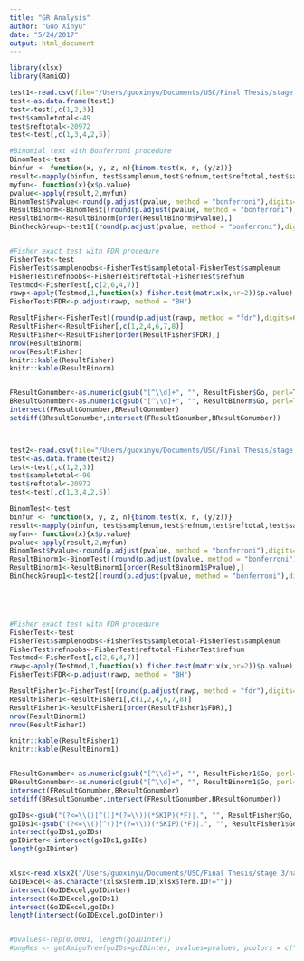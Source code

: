```yaml
---
title: "GR Analysis"
author: "Guo Xinyu"
date: "5/24/2017"
output: html_document
---
```


```r
library(xlsx)
library(RamiGO)
```

```r
test1<-read.csv(file="/Users/guoxinyu/Documents/USC/Final Thesis/stage 3/List1Panther.csv", header=TRUE, sep=",")
test<-as.data.frame(test1)
test<-test[,c(1,2,3)]
test$sampletotal<-49
test$reftotal<-20972
test<-test[,c(1,3,4,2,5)]

#Binomial text with Bonferroni procedure
BinomTest<-test
binfun <- function(x, y, z, n){binom.test(x, n, (y/z))}
result<-mapply(binfun, test$samplenum,test$refnum,test$reftotal,test$sampletotal)
myfun<- function(x){x$p.value}
pvalue<-apply(result,2,myfun)
BinomTest$Pvalue<-round(p.adjust(pvalue, method = "bonferroni"),digits=6)
ResultBinorm<-BinomTest[(round(p.adjust(pvalue, method = "bonferroni"),digits=6))<=0.05,]
ResultBinorm<-ResultBinorm[order(ResultBinorm$Pvalue),]
BinCheckGroup<-test1[(round(p.adjust(pvalue, method = "bonferroni"),digits=6))<=0.05,]


#Fisher exact test with FDR procedure
FisherTest<-test
FisherTest$samplenoobs<-FisherTest$sampletotal-FisherTest$samplenum
FisherTest$refnoobs<-FisherTest$reftotal-FisherTest$refnum
Testmod<-FisherTest[,c(2,6,4,7)]
rawp<-apply(Testmod,1,function(x) fisher.test(matrix(x,nr=2))$p.value)
FisherTest$FDR<-p.adjust(rawp, method = "BH")

ResultFisher<-FisherTest[(round(p.adjust(rawp, method = "fdr"),digits=6))<=0.1,]
ResultFisher<-ResultFisher[,c(1,2,4,6,7,8)]
ResultFisher<-ResultFisher[order(ResultFisher$FDR),]
nrow(ResultBinorm)
nrow(ResultFisher)
knitr::kable(ResultFisher)
knitr::kable(ResultBinorm)


FResultGonumber<-as.numeric(gsub("[^\\d]+", "", ResultFisher$Go, perl=TRUE))
BResultGonumber<-as.numeric(gsub("[^\\d]+", "", ResultBinorm$Go, perl=TRUE))
intersect(FResultGonumber,BResultGonumber)
setdiff(BResultGonumber,intersect(FResultGonumber,BResultGonumber))



test2<-read.csv(file="/Users/guoxinyu/Documents/USC/Final Thesis/stage 3/List2Panther.csv", header=TRUE, sep=",")
test<-as.data.frame(test2)
test<-test[,c(1,2,3)]
test$sampletotal<-90
test$reftotal<-20972
test<-test[,c(1,3,4,2,5)]

BinomTest<-test
binfun <- function(x, y, z, n){binom.test(x, n, (y/z))}
result<-mapply(binfun, test$samplenum,test$refnum,test$reftotal,test$sampletotal)
myfun<- function(x){x$p.value}
pvalue<-apply(result,2,myfun)
BinomTest$Pvalue<-round(p.adjust(pvalue, method = "bonferroni"),digits=6)
ResultBinorm1<-BinomTest[(round(p.adjust(pvalue, method = "bonferroni"),digits=6))<=0.05,]
ResultBinorm1<-ResultBinorm1[order(ResultBinorm1$Pvalue),]
BinCheckGroup1<-test2[(round(p.adjust(pvalue, method = "bonferroni"),digits=6))<=0.05,]





#Fisher exact test with FDR procedure
FisherTest<-test
FisherTest$samplenoobs<-FisherTest$sampletotal-FisherTest$samplenum
FisherTest$refnoobs<-FisherTest$reftotal-FisherTest$refnum
Testmod<-FisherTest[,c(2,6,4,7)]
rawp<-apply(Testmod,1,function(x) fisher.test(matrix(x,nr=2))$p.value)
FisherTest$FDR<-p.adjust(rawp, method = "BH")

ResultFisher1<-FisherTest[(round(p.adjust(rawp, method = "fdr"),digits=6))<=0.1,]
ResultFisher1<-ResultFisher1[,c(1,2,4,6,7,8)]
ResultFisher1<-ResultFisher1[order(ResultFisher1$FDR),]
nrow(ResultBinorm1)
nrow(ResultFisher1)

knitr::kable(ResultFisher1)
knitr::kable(ResultBinorm1)


FResultGonumber<-as.numeric(gsub("[^\\d]+", "", ResultFisher1$Go, perl=TRUE))
BResultGonumber<-as.numeric(gsub("[^\\d]+", "", ResultBinorm1$Go, perl=TRUE))
intersect(FResultGonumber,BResultGonumber)
setdiff(BResultGonumber,intersect(FResultGonumber,BResultGonumber))

goIDs<-gsub("(?<=\\()[^()]*(?=\\))(*SKIP)(*F)|.", "", ResultFisher$Go, perl=T)
goIDs1<-gsub("(?<=\\()[^()]*(?=\\))(*SKIP)(*F)|.", "", ResultFisher1$Go, perl=T)
intersect(goIDs1,goIDs)
goIDinter<-intersect(goIDs1,goIDs)
length(goIDinter)


xlsx<-read.xlsx2("/Users/guoxinyu/Documents/USC/Final Thesis/stage 3/nature10251-s2.xls", 2)
GoIDExcel<-as.character(xlsx$Term.ID[xlsx$Term.ID!=""])
intersect(GoIDExcel,goIDinter)
intersect(GoIDExcel,goIDs1)
intersect(GoIDExcel,goIDs)
length(intersect(GoIDExcel,goIDinter))


#pvalues<-rep(0.0001, length(goIDinter))
#pngRes <- getAmigoTree(goIDs=goIDinter, pvalues=pvalues, pcolors = c("white","tomato"),psplit = c(1,0.25,0.1,0.05,0.001), filename="/Amigo for intersection of List1 and List 2", picType="png", saveResult=TRUE)

```
